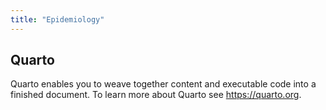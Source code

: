 ```yaml
---
title: "Epidemiology"
---
```


## Quarto

Quarto enables you to weave together content and executable code into a finished document. To learn more about Quarto see <https://quarto.org>.
